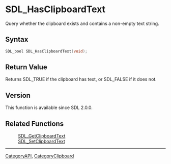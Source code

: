 = SDL_HasClipboardText =

Query whether the clipboard exists and contains a non-empty text string.

== Syntax ==

<syntaxhighlight lang='c'>
SDL_bool SDL_HasClipboardText(void);
</syntaxhighlight>

== Return Value ==

Returns SDL_TRUE if the clipboard has text, or SDL_FALSE if it does not.

== Version ==

This function is available since SDL 2.0.0.

== Related Functions ==

:[[SDL_GetClipboardText]]
:[[SDL_SetClipboardText]]

----
[[CategoryAPI]], [[CategoryClipboard]]



